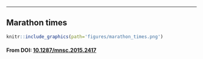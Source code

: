 ---
## Marathon times

```r
knitr::include_graphics(path='figures/marathon_times.png')
```

#### From DOI: [10.1287/mnsc.2015.2417](https://doi.org/10.1287/mnsc.2015.2417)
